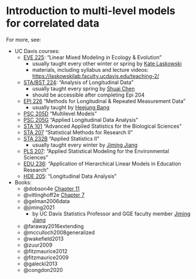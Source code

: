 # Introduction to multi-level models for correlated data


For more, see:

* UC Davis courses:
  - [EVE 225](https://catalog.ucdavis.edu/search/?q=EVE+225):
"Linear Mixed Modeling in Ecology & Evolution"
     - usually taught every other winter or spring 
     by [Kate Laskowski](https://eve.ucdavis.edu/people/kate-laskowski)
     - materials, including syllabus and lecture videos: 
     <https://laskowskilab.faculty.ucdavis.edu/teaching-2/>
  - [STA/BST 224](https://catalog.ucdavis.edu/search/?P=BST%20224):
  "Analysis of Longitudinal Data"
     - usually taught every spring by [Shuai Chen](https://shuaichen.weebly.com/)
     - should be accessible after completing Epi 204
  - [EPI 226](https://catalog.ucdavis.edu/search/?P=EPI+226) "Methods for Longitudinal & Repeated Measurement Data"
     - usually taught by [Heejung Bang](https://biostat.ucdavis.edu/people/heejung-bang)
  - [PSC 205D](https://catalog.ucdavis.edu/search/?q=PSC+205D) "Multilevel Models"
  - [PSC 205G](https://catalog.ucdavis.edu/search/?q=PSC+205G) "Applied Longitudinal Data Analysis"
  - [STA 101](https://catalog.ucdavis.edu/search/?q=STA+101) "Advanced Applied Statistics for the Biological Sciences"
  - [STA 207](https://catalog.ucdavis.edu/search/?q=STA+207) "Statistical Methods for Research II"
  - [STA 232B](https://www.stat.ucdavis.edu/~jiang/sta232b.html) "Applied Statistics II"
     - usually taught every winter by [Jiming Jiang](https://www.stat.ucdavis.edu/~jiang/)
  - [PLS 207](https://catalog.ucdavis.edu/search/?q=PLS+207): 
"Applied Statistical Modeling for the Environmental Sciences"
  - [EDU 236](https://catalog.ucdavis.edu/search/?q=EDU+236): 
  "Application of Hierarchical Linear Models in Education Research"
  - [HDE 205](https://catalog.ucdavis.edu/search/?q=HDE+205): "Longitudinal Data Analysis"

* Books:
  - @dobson4e [Chapter 11](https://www.taylorfrancis.com/chapters/mono/10.1201/9781315182780-11/clustered-longitudinal-data-annette-dobson-adrian-barnett?context=ubx&refId=95f6c50e-093a-4488-a042-92a9f151a4b5)
  - @vittinghoff2e [Chapter 7](https://link.springer.com/chapter/10.1007/978-1-4614-1353-0_7)
  - @gelman2006data
  - @jiming2021
     - by UC Davis Statistics Professor and GGE faculty member [Jiming Jiang](https://www.stat.ucdavis.edu/~jiang/)
  - @faraway2016extending
  - @mcculloch2008generalized
  - @wakefield2013
  - @zuur2009
  - @fitzmaurice2012
  - @fitzmaurice2009
  - @galecki2013
  - @congdon2020
  
